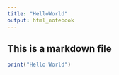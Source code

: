 ---
title: "HelloWorld"
output: html_notebook
---

## This is a markdown file

```{r}
print("Hello World")
```

